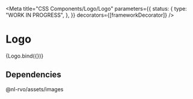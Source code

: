 
<Meta
  title="CSS Components/Logo/Logo"
  parameters={{
    status: {
      type: "WORK IN PROGRESS",
    },
  }}
  decorators={[frameworkDecorator]}
/>

# Logo

<Canvas>
  <Story name="Logo">{Logo.bind({})}</Story>
</Canvas>

## Dependencies

@nl-rvo/assets/images
